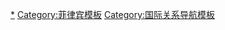{{Navbox
|name = 菲律賓的領土爭端
|title = 有争议的[[菲律宾]]声索领土
|state = {{{state|autocollapse}}}
|bodyclass = hlist

|group1 = 当前
|list1 =
* [[沙巴]]／[[北婆羅洲]]
** {{smaller|{{Link-en|北婆羅洲領土爭端|North Borneo dispute|争端}}}}
* [[南海爭議|南中国海]]
** ''[[南海仲裁案|诉中国仲裁案]]''
*** {{smaller|[[南海仲裁案的國際反應|国际反应]]}}
** [[黄岩岛]]
*** {{smaller|[[黄岩岛主权问题|争端]]}}
** [[南沙群岛]]
*** {{smaller|[[南沙群岛主权争议|争端]]
*** {{Link-en|菲律宾与斯普拉特利群岛|Philippines and the Spratly Islands|菲律宾的活动}}}}

|group2 = 过去
|list2 =
* [[帕尔马斯岛]]
** {{smaller|''[[Island of Palmas Case|case]]''}}
}}<noinclude>

{{collapsible option}}

[[Category:菲律賓爭議地區|*]]
[[Category:菲律宾模板]]
[[Category:国际关系导航模板]]
</noinclude>